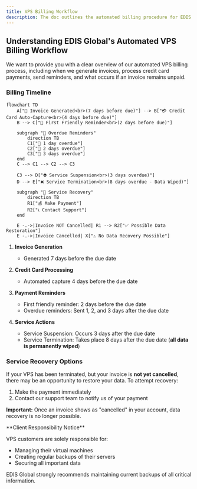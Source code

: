 ```yaml
---
title: VPS Billing Workflow
description: The doc outlines the automated billing procedure for EDIS Global VPS services, including invoice generation, credit card captures, friendly and overdue reminders, service suspension, and termination.
---
```


## Understanding EDIS Global's Automated VPS Billing Workflow

We want to provide you with a clear overview of our automated VPS billing process, including when we generate invoices, process credit card payments, send reminders, and what occurs if an invoice remains unpaid.

### Billing Timeline


```mermaid
flowchart TD
    A["🧾 Invoice Generated<br>(7 days before due)"] --> B["💳 Credit Card Auto-Capture<br>(4 days before due)"]
    B --> C["📩 First Friendly Reminder<br>(2 days before due)"]
    
    subgraph "🚨 Overdue Reminders"
        direction TB
        C1["📢 1 day overdue"]
        C2["📢 2 days overdue"]
        C3["📢 3 days overdue"]
    end
    C --> C1 --> C2 --> C3
    
    C3 --> D["⛔ Service Suspension<br>(3 days overdue)"]
    D --> E["❌ Service Termination<br>(8 days overdue - Data Wiped)"]

    subgraph "🔄 Service Recovery"
        direction TB
        R1["💰 Make Payment"]
        R2["📞 Contact Support"]
    end

    E -.->|Invoice NOT Cancelled| R1 --> R2["✅ Possible Data Restoration"]
    E -.->|Invoice Cancelled| X["⚠️ No Data Recovery Possible"]
```



1. **Invoice Generation**
   - Generated 7 days before the due date
   
2. **Credit Card Processing**
   - Automated capture 4 days before the due date
   
3. **Payment Reminders**
   - First friendly reminder: 2 days before the due date
   - Overdue reminders: Sent 1, 2, and 3 days after the due date
   
4. **Service Actions**
   - Service Suspension: Occurs 3 days after the due date
   - Service Termination: Takes place 8 days after the due date (**all data is permanently wiped**)

### Service Recovery Options

If your VPS has been terminated, but your invoice is **not yet cancelled**, there may be an opportunity to restore your data. To attempt recovery:

1. Make the payment immediately
2. Contact our support team to notify us of your payment

**Important:** Once an invoice shows as "cancelled" in your account, data recovery is no longer possible.

<Note>
**Client Responsibility Notice**

VPS customers are solely responsible for:
- Managing their virtual machines
- Creating regular backups of their servers
- Securing all important data

EDIS Global strongly recommends maintaining current backups of all critical information.
</Note>